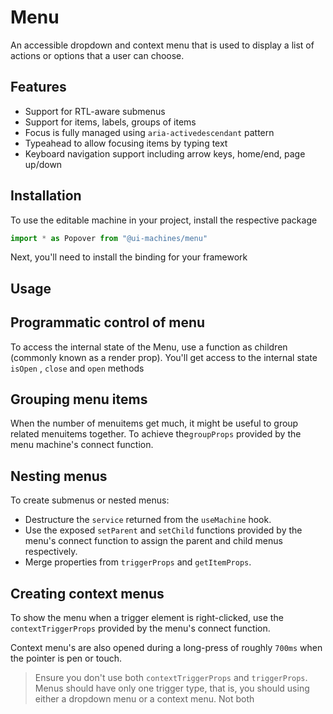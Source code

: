 # Menu

An accessible dropdown and context menu that is used to display a list of actions or options that a user can choose.

## Features

- Support for RTL-aware submenus
- Support for items, labels, groups of items
- Focus is fully managed using `aria-activedescendant` pattern
- Typeahead to allow focusing items by typing text
- Keyboard navigation support including arrow keys, home/end, page up/down

## Installation

To use the editable machine in your project, install the respective package

<InstallSnippet package="@ui-machines/menu" />

```jsx
import * as Popover from "@ui-machines/menu"
```

Next, you'll need to install the binding for your framework

<CodeSnippet id="menu/installation.mdx" />

## Usage

<CodeSnippet id="menu/basic-usage.mdx" />

## Programmatic control of menu

To access the internal state of the Menu, use a function as children (commonly known as a render prop). You'll get
access to the internal state `isOpen` , `close` and `open` methods

<CodeSnippet id="menu/programmatic-control.mdx" />

## Grouping menu items

When the number of menuitems get much, it might be useful to group related menuitems together. To achieve
the`groupProps` provided by the menu machine's connect function.

<CodeSnippet id="menu/grouping-items.mdx" />

## Nesting menus

To create submenus or nested menus:

- Destructure the `service` returned from the `useMachine` hook.
- Use the exposed `setParent` and `setChild` functions provided by the menu's connect function to assign the parent and
  child menus respectively.
- Merge properties from `triggerProps` and `getItemProps`.

<CodeSnippet id="menu/nested-menus.mdx" />

## Creating context menus

To show the menu when a trigger element is right-clicked, use the `contextTriggerProps` provided by the menu's connect
function.

Context menu's are also opened during a long-press of roughly `700ms` when the pointer is pen or touch.

<CodeSnippet id="menu/context-menus.mdx" />

> Ensure you don't use both `contextTriggerProps` and `triggerProps`. Menus should have only one trigger type, that is,
> you should using either a dropdown menu or a context menu. Not both
